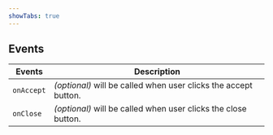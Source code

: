 ```yaml
---
showTabs: true
---
```


## Events

| Events     | Description                                                     |
| ---------- | --------------------------------------------------------------- |
| `onAccept` | _(optional)_ will be called when user clicks the accept button. |
| `onClose`  | _(optional)_ will be called when user clicks the close button.  |
